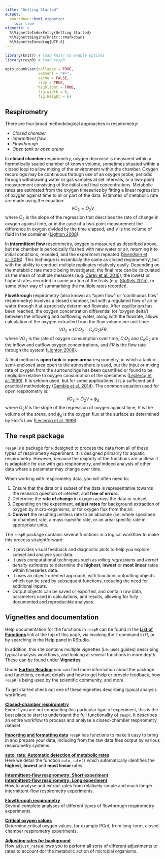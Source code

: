```yaml
---
title: "Getting Started"
output: 
  rmarkdown::html_vignette:
    toc: true
vignette: >
  %\VignetteIndexEntry{Getting Started}
  %\VignetteEngine{knitr::rmarkdown}
  %\VignetteEncoding{UTF-8}
---
```


```r
library(knitr) # load knitr to enable options
library(respR) # load respR

opts_chunk$set(collapse = TRUE, 
               comment = "#>", 
               cache = FALSE, 
               tidy = TRUE, 
               highlight = TRUE, 
               fig.width = 6, 
               fig.height = 6)
```

## Respirometry

There are four broad methodological approaches in respirometry: 

- *Closed chamber* 
- *Intermittent flow* 
- *Flowthrough* 
- *Open tank or open arena*

In **closed chamber** respirometry, oxygen decrease is measured within a hermetically sealed chamber of known volume, sometimes situated within a closed loop to allow mixing of the environment within the chamber. Oxygen recordings may be continuous through use of an oxygen probe, periodic through withdrawing water or gas samples at set intervals, or a two-point measurement consisting of the initial and final concentrations. Metabolic rates are estimated from the oxygen timeseries by fitting a linear regression of oxygen against time to all or part of the data. Estimates of metabolic rate are made using the equation: $$VO_2 = \dot O_2V$$ where $\dot O_2$ is the slope of the regression that describes the rate of change in oxygen against time, or in the case of a two-point measurement the difference in oxygen divided by the time elapsed, and $V$ is the volume of fluid in the container ([Lighton 2008]()).

In **intermittent flow** respirometry, oxygen is measured as described above, but the chamber is periodically flushed with new water or air, returning it to initial conditions, resealed, and the experiment repeated ([Svendsen et al. 2016]()). This technique is essentially the same as closed respirometry, but with the ability to conduct multiple replicates relatively easily. Depending on the metabolic rate metric being investigated, the final rate can be calculated as the mean of multiple measures (e.g. [Carey et al. 2016]()), the lowest or highest rates recorded in some portion of the trials (e.g. [Stoffels 2015]()), or some other way of summarising the multiple rates recorded.

**Flowthrough** respirometry (also known as "open flow" or "continuous flow" respirometry) involves a closed chamber, but with a regulated flow of air or water through it at a precisely determined flowrate. After equilibrium has been reached, the oxygen concentration differential (or 'oxygen delta') between the inflowing and outflowing water, along with the flowrate, allows calculation of the oxygen extracted from the flow volume per unit time: $$\dot{V}O_2 = (C_iO_2 - C_eO_2)FR$$ where $\dot{V}O_2$ is the rate of oxygen consumption over time, $C_iO_2$ and $C_eO_2$ are the inflow and outflow oxygen concentrations, and $FR$ is the flow rate through the system ([Lighton 2008]()).

A final method is **open tank** or **open arena** respirometry, in which a tank or semi-enclosed area open to the atmosphere is used, but the input or mixing rate of oxygen from the surroundings has been quantified or found to be negligible relative to oxygen consumption of the specimens ([Leclercq et al. 1999]()). It is seldom used, but for some applications it is a sufficient and practical methodology ([Gamble et al. 2014]()). The common equation used for open respirometry is: $$\dot{V}O_2 = \dot O_2V + \phi_d$$ where $\dot O_2V$ is the slope of the regression of oxygen against time, $V$ is the volume of the arena, and $\phi_d$ is the oxygen flux at the surface as determined by Fick's Law ([Leclercq et al. 1999]()).


## The `respR` package

`respR` is a package for [`R`](https://www.r-project.org) designed to process the data from all of these types of respirometry experiment. It is designed primarily for aquatic respirometry. However, because the majority of the functions are unitless it is adaptable for use with gas respirometry, and indeed analysis of other data where a parameter may change over time. 

When working with respirometry data, you will often need to:

1. Ensure that the data or a subset of the data is representative towards the research question of interest, and **free of errors**.
2. Determine the **rate of change** in oxygen across the data or subset.
3. Depending on the experiment, **adjust rates** for background extraction of oxygen by micro-organisms, or for oxygen flux from the air.
4. **Convert** the resulting unitless rate to an absolute (i.e. whole specimen or chamber) rate, a mass-specific rate, or an area-specific rate in appropriate units.

The `respR` package contains several functions in a logical workflow to make this process straightforward:

- It provides visual feedback and diagnostic plots to help you explore, subset and analyse your data.
- It uses computational techniques such as *rolling regressions* and *kernel density estimates* to determine the **highest**, **lowest** or **most linear** rates within timeseries data.
- It uses an object-oriented approach, with functions outputting objects which can be read by subsequent functions, reducing the need for additional inputs.
- Output objects can be saved or exported, and contain raw data, parameters used in calculations, and results, allowing for fully documented and reproducible analyses.

## Vignettes and documentation 

Help documentation for the functions in `respR` can be found in the [**List of Functions**](https://januarharianto.github.io/respR/reference/index.html) link at the top of this page, via invoking the `?` command in R, or by searching in the Help panel in RStudio. 

In addition, this site contains multiple vignettes (i.e. user guides) describing typical analysis workflows, and looking at several functions in more depth. These can be found under [**Vignettes**]().

Under [**Further Reading**]() you can find more information about the package and functions, contact details and how to get help or provide feedback, how `respR` is being used by the scientific community, and more.

To get started check out one of these vignettes describing typical analysis workflows:

**[Closed-chamber respirometry](https://januarharianto.github.io/respR/articles/closed.html)**  
Even if you are not conducting this particular type of experiment, this is the best place to start to understand the full functionality of `respR`. It describes an entire workflow to process and analyse a closed-chamber respirometry dataset.

**[Importing and formatting data](https://januarharianto.github.io/respR/articles/importing.html)**
`respR` has functions to make it easy to bring in and prepare your data, including from the raw data files output by various respirometry systems.

**[auto_rate: Automatic detection of metabolic rates](https://januarharianto.github.io/respR/articles/auto_rate.html)**  
Here we detail the function `auto_rate()` which automatically identifies the **highest**, **lowest** and **most linear** rates.

**[Intermittent-flow respirometry: Short experiment](https://januarharianto.github.io/respR/articles/intermittent.html)**  
    **[Intermittent-flow respirometry: Long experiment](https://januarharianto.github.io/respR/articles/intermittent2.html)**  
How to analyse and extract rates from relatively simple and much longer intermittent-flow respirometry experiments.

**[Flowthrough respirometry](https://januarharianto.github.io/respR/articles/flowthrough.html)**  
Several complete analyses of different types of flowthrough respirometry experiments.

**[Critical oxygen values](https://januarharianto.github.io/respR/articles/pcrit.html)**  
Determine critical oxygen values, for example PCrit, from long-term, closed chamber respirometry experiments.

**[Adjusting rates for background](https://januarharianto.github.io/respR/articles/pcrit.html)**  
How `adjust_rate` allows you to perform all sorts of different adjustments to rates to account dor the metabolic action of microbial organisms. 

